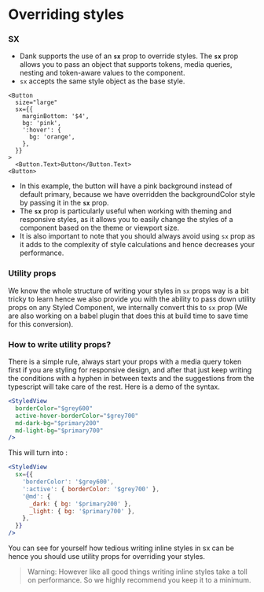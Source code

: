 
<Meta title="api/Overriding Styles" />

# Overriding styles

### SX

- Dank supports the use of an **`sx`** prop to override styles. The **`sx`** prop allows you to pass an object that supports tokens, media queries, nesting and token-aware values to the component.
- `sx` accepts the same style object as the base style.

```tsx
<Button
  size="large"
  sx={{
    marginBottom: '$4',
    bg: 'pink',
    ':hover': {
      bg: 'orange',
    },
  }}
>
  <Button.Text>Button</Button.Text>
<Button>
```

- In this example, the button will have a pink background instead of default primary, because we have overridden the backgroundColor style by passing it in the **`sx`** prop.
- The **`sx`** prop is particularly useful when working with theming and responsive styles, as it allows you to easily change the styles of a component based on the theme or viewport size.
- It is also important to note that you should always avoid using `sx` prop as it adds to the complexity of style calculations and hence decreases your performance.

### Utility props

We know the whole structure of writing your styles in `sx` props way is a bit tricky to learn hence we also provide you with the ability to pass down utility props on any Styled Component, we internally convert this to `sx` prop (We are also working on a babel plugin that does this at build time to save time for this conversion).

### How to write utility props?

There is a simple rule, always start your props with a media query token first if you are styling for responsive design, and after that just keep writing the conditions with a hyphen in between texts and the suggestions from the typescript will take care of the rest. Here is a demo of the syntax.

```jsx
<StyledView
  borderColor="$grey600"
  active-hover-borderColor="$grey700"
  md-dark-bg="$primary200"
  md-light-bg="$primary700"
/>
```

This will turn into :

```jsx
<StyledView
  sx={{
    'borderColor': '$grey600',
    ':active': { borderColor: '$grey700' },
    '@md': {
      _dark: { bg: '$primary200' },
      _light: { bg: '$primary700' },
    },
  }}
/>
```

You can see for yourself how tedious writing inline styles in sx can be hence you should use utility props for overriding your styles.

> Warning: However like all good things writing inline styles take a toll on performance. So we highly recommend you keep it to a minimum.
